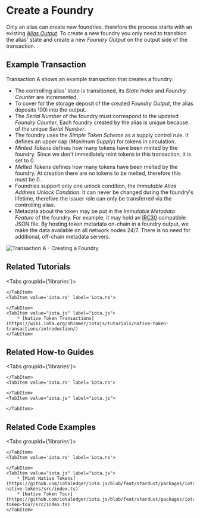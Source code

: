 # Create a Foundry

Only an alias can create new foundries, therefore the process starts with an existing
[_Alias Output_](../alias/introduction.mdx). To create a new foundry you only need to transition the alias' state and
create a new _Foundry Output_ on the output side of the transaction.

## Example Transaction

Transaction A shows an example transaction that creates a foundry:

 - The controlling alias' state is transitioned, its _State Index_ and _Foundry Counter_ are incremented.
 - To cover for the storage deposit of the created _Foundry Output_, the alias deposits 100i into the output.
 - The _Serial Number_ of the foundry must correspond to the updated _Foundry Counter_. Each foundry created by the alias
is unique because of the unique _Serial Number_.
 - The foundry uses the _Simple Token Scheme_ as a supply control rule. It defines an upper cap (_Maximum Supply_) for
tokens in circulation.
 - _Minted Tokens_ defines how many tokens have been minted by the foundry. Since we don't immediately mint tokens in this
transaction, it is set to 0.
 - _Melted Tokens_ defines how many tokens have been melted by the foundry. At creation there are no tokens to be melted,
therefore this must be 0.
 - Foundries support only one unlock condition, the _Immutable Alias Address Unlock Condition_. It can never be changed
during the foundry's lifetime, therefore the issuer role can only be transferred via the controlling alias.
 - Metadata about the token may be put in the _Immutable Metadata Feature_ of the foundry. For example, it may hold an
[IRC30](https://github.com/iotaledger/tips/blob/token-metadata-schema/tips/TIP-0030/tip-0030.md) compatible JSON file.
By hosting token metadata on-chain in a foundry output, we make the data available on all network nodes 24/7. There is
no need for additional, off-chain metadata servers.

![Transaction A - Creating a Foundry](/img/stardust_explanations/stardust_ledger_anatomy/native_tokens_foundries/tx_A.svg)

## Related Tutorials

<Tabs groupId={'libraries'}>
    <TabItem value="wallet.rs" label="wallet.rs" >

    </TabItem>
    <TabItem value='iota.rs' label='iota.rs'>

    </TabItem>
    <TabItem value="iota.js" label="iota.js">
        * [Native Token Transactions](https://wiki.iota.org/shimmer/iotajs/tutorials/native-token-transactions/introduction/)
    </TabItem>
</Tabs>

## Related How-to Guides

<Tabs groupId={'libraries'}>
    <TabItem value="wallet.rs" label="wallet.rs" >

    </TabItem>
    <TabItem value='iota.rs' label='iota.rs'>

    </TabItem>
    <TabItem value="iota.js" label="iota.js">

    </TabItem>
</Tabs>


## Related Code Examples

<Tabs groupId={'libraries'}>
    <TabItem value="wallet.rs" label="wallet.rs" >

    </TabItem>
    <TabItem value='iota.rs' label='iota.rs'>

    </TabItem>
    <TabItem value="iota.js" label="iota.js">
        * [Mint Native Tokens](https://github.com/iotaledger/iota.js/blob/feat/stardust/packages/iota/examples/mint-native-tokens/src/index.ts)
        * [Native Token Tour](https://github.com/iotaledger/iota.js/blob/feat/stardust/packages/iota/examples/native-token-tour/src/index.ts)
    </TabItem>
</Tabs>
